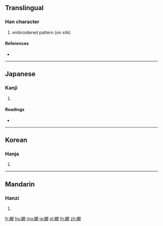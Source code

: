 {{character info/new}}
==Translingual==

===Han character===
{{Han char|rn=120|rad=糸|as=12|sn=18|four=|canj=VFANB}}

# embroidered pattern (on silk)

====References====
* {{Han ref|kx=0939.130|dkj=27908|dj=1378.110|hdz=53455.050|uh=7E5D|ud=32349}}

----

==Japanese==

===Kanji===
{{ja-kanji|grade=|rs=糸12}}

# {{defn|lang=ja|sort=糸12}}

====Readings====
* {{ja-readings|on=[[かん]] (kan), [[けん]] (ken)|kun=[[あや]] (aya), [[にしきもよう]] (nishikimoyou)|nanori=}}

----

==Korean==

===Hanja===
{{ko-hanja|hangeul=간|eumhun=|rv=gan|mr=kan|y=kan}}

# {{defn|lang=ko|sort=糸12}}

----

==Mandarin==

===Hanzi===
{{cmn-hanzi|pin=[[jiàn]] ([[jian4]]), [[rǎo]] ([[rao3]])|wg=chien<sup>4</sup>, jao<sup>3</sup>}}

# {{defn|lang=cmn|sort=糸12}}

[[fr:繝]]
[[hu:繝]]
[[mg:繝]]
[[ja:繝]]
[[pl:繝]]
[[th:繝]]
[[zh:繝]]